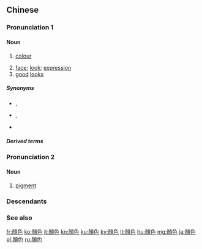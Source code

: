 {{also|顔色|颜色}}
==Chinese==
{{zh-forms|s=颜色}}

===Pronunciation 1===
{{zh-pron
|m=yánsè
|ma=zh-yánsè.ogg
|c=ngaan4 sik1
|md=ngàng-sáik
|mn=qz:gân-siak/tw,xm,zz:gân-sek
|mn-t=nguêng5 sêg4/nguang5 sêg4
|mn-t_note = nguêng5 sêg4 - Chaozhou; nguang5 sêg4 - Shantou
|cat=n
}}

====Noun====
{{zh-noun}}

# [[colour]]
#: {{zh-x|要 找出 適合 你 的 '''顏色'''。|Find a '''colour''' that suits you.}}
# [[face]]; [[look]]; [[expression]]
# [[good]] [[looks]] {{gloss|of a woman}}

=====Synonyms=====
* {{sense|colour}} {{zh-l|色彩}}, {{qual|Min Nan|Cantonese}} {{zh-l|色水}}
* {{sense|face; look; expression}} {{zh-l|臉色}}, {{zh-l|面容}}
* {{sense|good looks, of a woman}} {{zh-l|姿色}}

=====Derived terms=====
{{zh-der|給……點兒顏色看|木顏色}}

===Pronunciation 2===
{{zh-pron
|m=yánshǎi,yánsè,2nb=Taiwan,tl=y
|c=ngaan4 sik1
|cat=n
}}

====Noun====
{{zh-noun}}

# [[pigment]]

===Descendants===
{{CJKV|顏色|s=顔色|がんしょく|안색|nhan sắc}}

===See also===
{{table:colors/zh}}

[[fr:顏色]]
[[ko:顏色]]
[[it:顏色]]
[[kn:顏色]]
[[ku:顏色]]
[[ky:顏色]]
[[lt:顏色]]
[[hu:顏色]]
[[mg:顏色]]
[[ja:顏色]]
[[pl:顏色]]
[[ru:顏色]]